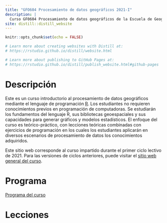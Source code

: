 ```yaml
---
title: "GFO604 Procesamiento de datos geográficos 2021-I"
description: |
  Curso GF0604 Procesamiento de datos geográficos de la Escuela de Geografía de la Universidad de Costa Rica. Primer ciclo lectivo 2021.
site: distill::distill_website
---
```


```r
knitr::opts_chunk$set(echo = FALSE)

# Learn more about creating websites with Distill at:
# https://rstudio.github.io/distill/website.html

# Learn more about publishing to GitHub Pages at:
# https://rstudio.github.io/distill/publish_website.html#github-pages

```

# Descripción
Este es un curso introductorio al procesamiento de datos geográficos mediante el lenguaje de programación [R](https://www.r-project.org/). Los estudiantes no requieren conocimientos previos en programación de computadoras. Se estudiarán los fundamentos del lenguaje R, sus bibliotecas geoespaciales y sus capacidades para generar gráficos y modelos estadísticos. El enfoque del curso es teórico-práctico, con lecciones teóricas combinadas con ejercicios de programación en los cuales
los estudiantes aplicarán en diversos escenarios de procesamiento de datos los conocimientos adquiridos.

Este sitio web corresponde al curso impartido durante el primer ciclo lectivo de 2021. Para las versiones de ciclos anteriores, puede visitar el [sitio web general del curso]().

# Programa
[Programa del curso](https://github.com/gf0604-procesamientodatosgeograficos/2021i-programa/blob/main/gf0604-procesamientodatosgeograficos-g001-2021i.pdf)

# Lecciones
